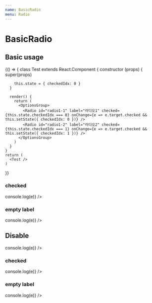 ```yaml
---
name: BasicRadio
menu: Radio
---
```



# BasicRadio

<Props of={Radio} />

## Basic usage

<Playground>
  {() => {
    class Test extends React.Component {
      constructor (props) {
        super(props)

        this.state = { checkedIdx: 0 }
      }

      render() {
        return (
          <OptionsGroup>
            <Radio id="radio1-1" label="라디오1" checked={this.state.checkedIdx === 0} onChange={e => e.target.checked && this.setState({ checkedIdx: 0 })} />
            <Radio id="radio1-2" label="라디오2" checked={this.state.checkedIdx === 1} onChange={e => e.target.checked && this.setState({ checkedIdx: 1 })} />
          </OptionsGroup>
        )
      }
    }
    return (
      <Test />
    )
  }}
</Playground>

### checked

<Playground>
  <Radio id="radio2" label="라디오" checked={true} onChange={e => console.log(e)} />
</Playground>

### empty label

<Playground>
  <Radio id="radio3" onChange={e => console.log(e)} />
</Playground>

## Disable

<Playground>
  <Radio id="radio4" label="비활성화된 라디오" disabled={true} onChange={e => console.log(e)} />
</Playground>

### checked

<Playground>
  <Radio id="radio5" label="비활성화된 라디오" disabled={true} checked={true} onChange={e => console.log(e)} />
</Playground>

### empty label

<Playground>
  <Radio id="radio6" disabled={true} onChange={e => console.log(e)} />
</Playground>

